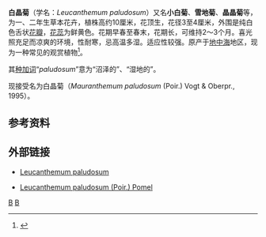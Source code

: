 {{Speciesbox
| genus = Leucanthemum
| species = paludosum
| image = Leucanthemum paludosum May 2008.jpg
| image_caption = 白晶菊
| authority = (Poir.) Pomel, 1875
}}
'''白晶菊'''（学名：''Leucanthemum paludosum''）又名'''小白菊'''、'''雪地菊'''、'''晶晶菊'''等，为一、二年生草本花卉，植株高约10厘米，花顶生，花径3至4厘米，外围是纯白色舌状[[花瓣|花瓣]]，[[花蕊|花蕊]]为鲜黄色。花期早春至春末，花期长，可维持2～3个月。喜光照充足而凉爽的环境，性耐寒，忌高温多湿。适应性较强。原产于[[地中海|地中海]]地区，现为一种常见的观赏植物<ref>{{cite web | language = zh-cn | publisher = 中国苗木网 | title = 白晶菊 | url = http://www.zhmmw.net/info/detail/3-12312.html | date = 2011-06-19 | accessdate = 2011-11-01 }}{{dead link|date=2018年3月 |bot=InternetArchiveBot |fix-attempted=yes }}</ref>。

其[[种加词|种加词]]“''paludosum''”意为“沼泽的”、“湿地的”。

现接受名为白晶菊（''Mauranthemum paludosum'' (Poir.) Vogt & Oberpr., 1995）。

==参考资料==
{{reflist}}

==外部链接==
{{Commons category|Mauranthemum paludosum}}
* {{en}} [http://www.ncbi.nlm.nih.gov/Taxonomy/Browser/wwwtax.cgi?lin=s&p=has_linkout&id=99080 Leucanthemum paludosum]
* {{fr}} [http://www.tela-botanica.org/eflore/BDNFF/4.02/nn/38667 Leucanthemum paludosum (Poir.) Pomel] {{Wayback|url=http://www.tela-botanica.org/eflore/BDNFF/4.02/nn/38667 |date=20120217104234 }}
{{taxonbar}}

[[Category:滨菊属|B]]
[[Category:1875年描述的植物|B]]